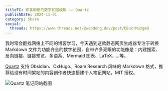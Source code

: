 ```yaml
---
titleTC: 即拿即用的数字花园模板 —— Quartz
publishDate: 2024-11-01
category: Share
social:
  threads: https://www.threads.net/@webdong.dev/post/DBucrMuzgmQ
---
```


我时常会翻找网络上不同的博客学习，今天遇到这款静态网页生成器专注于转换 Markdown 文件为功能齐全的数字花园，自带许多亮眼的功能像是：内建搜索、反向链接、链接预览、多语系、Mermaid 图表、LaTeX……等。

[Quartz](https://quartz.jzhao.xyz/) 支持 Obsidian、OxHugo、Roam Research 风味的 Markdown 格式，推荐给没有时间架站的内容创作者快速搭建个人笔记网站，MIT 授权。

![Quartz 笔记网站截图](quartz-screenshot.webp)
